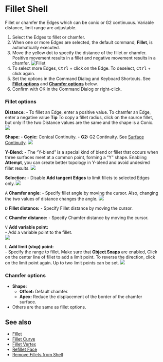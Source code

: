 
# Fillet Shell

<Reference shortcut="" command="Fillet Shell" button="" />

Fillet or chamfer the Edges which can be conic or G2 continuous. Variable distance, limit range are adjustable.

1. Select the Edges to fillet or chamfer.
2. When one or more Edges are selected, the default command, **Fillet**, is automatically executed.
3. Move the yellow dot to specify the distance of the fillet or chamfer. Positive movement results in a fillet and negative movement results in a chamfer.
    ![Fillet](/img/fillet-solid-0.gif)
4. To select more Edges, <kbd>Ctrl</kbd> + click on the Edge. To deselect, <kbd>Ctrl</kbd> + click again.
5. Set the options in the Command Dialog and Keyboard Shortcuts. See [**Fillet options**](#fillet-options) and [**Chamfer options**](#chamfer-options) below.
6. Confirm with OK in the Command Dialog or right-click.

### Fillet options
**Distance:** 
    - To fillet an Edge, enter a positive value. To chamfer an Edge, enter a negative value
<Callout type="info" emoji="💡">
    **Tip**
    To copy a fillet radius, click on the source fillet, but only if the two Distance values are the same and the shape is a Conic.
![](/img/fillet-solid-copyfillet.gif)
</Callout>

**Shape:**
    - **Conic:** Conical Continuity.
    - **G2:** G2 Continuity. See [Surface Continuity](../cad-essentials/continuity-curve-and-surface).
    ![](/img/fillet-solid.gif)

**Y-Blend:** 
    - The “Y-blend” is a special kind of blend or fillet that occurs when three surfaces meet at a common point, forming a “Y” shape. Enabling **Attempt**, you can create better topology  in Y-blend and avoid undesired fillet results.
    ![](/img/fillet-solid-yblend.gif)

**Selection:** 
    - Disable **Add tangent Edges** to limit fillets to selected Edges only.
    ![](/img/fillet-sold-selection.gif)

<kbd>A</kbd> **Chamfer angle:** 
    - Specify fillet angle by moving the cursor.
<Callout type="info" emoji="💡">
    Also, changing the two values of distance changes the angle.
    ![](/img/fillet-solid-two-value.gif)
</Callout>

<kbd>D</kbd> **Fillet distance:** 
    - Specify Fillet distance by moving the cursor.<br />

<kbd>C</kbd> **Chamfer distance:** 
    - Specify Chamfer distance by moving the cursor.<br />

<kbd>V</kbd> **Add variable point:** <br />
    - Add a variable point to the fillet.<br />
    ![](/img/fillet-solid-variable.gif)

<kbd>L</kbd> **Add limit (stop) point:** <br />
    - Specify the range to fillet. Make sure that [**Object Snaps**](../plasticity-essentials/grid-and-snap#object-snap) are enabled, Click on the center line of fillet to add a limit point. To reverse the direction, click on the limit point again. Up to two limit points can be set.
    ![](/img/fillet-solid-limit.gif)

### Chamfer options
- **Shape:**
    - **Offset:** Default chamfer.
    - **Apex:** Reduce the displacement of the border of the chamfer surface.
- Others are the same as fillet options.

## See also
- [Fillet](./fillet)
- [Fillet Curve](../sketch/fillet-curve) 
- [Fillet Vertex](../sketch/fillet-vertex)
- [Refillet Face](./refillet-face)
- [Remove Fillets from Shell](./remove-fillets-from-shell)




